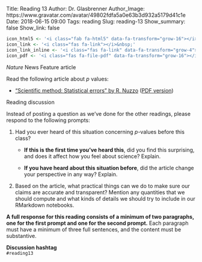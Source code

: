 Title: Reading 13
Author: Dr. Glasbrenner
Author_Image: https://www.gravatar.com/avatar/49802fdfa5a0e63b3d932a5179d41c1e
Date: 2018-06-15 09:00
Tags: reading
Slug: reading-13
Show_summary: false
Show_link: false

```r
icon_html5 <- '<i class="fab fa-html5" data-fa-transform="grow-16"></i>&nbsp;'
icon_link <- '<i class="fas fa-link"></i>&nbsp;'
icon_link_inline <- '<i class="fas fa-link" data-fa-transform="grow-4"></i>&nbsp;'
icon_pdf <- '<i class="fas fa-file-pdf" data-fa-transform="grow-16"></i>&nbsp;'
```

[*Nature* News Feature article]{.h3}

Read the following article about *p* values:

*   ["Scientific method: Statistical errors" by R. Nuzzo][nuzzo-article] ([PDF version][nuzzo-pdf])

[Reading discussion]{.h3}

Instead of posting a question as we've done for the other readings, please respond to the following prompts:

1.  Had you ever heard of this situation concerning *p*-values before this class?

    *   **If this is the first time you've heard this**, did you find this surprising, and does it affect how you feel about science?
        Explain.
    
    *   **If you have heard about this situation before**, did the article change your perspective in any way?
        Explain.
        
2.  Based on the article, what practical things can we do to make sure our claims are accurate and transparent?
    Mention any quantities that we should compute and what kinds of details we should try to include in our RMarkdown notebooks. 

::::: {.callout .secondary}
**A full response for this reading consists of a minimum of two paragraphs, one for the first prompt and one for the second prompt.**
Each paragraph must have a minimum of three full sentences, and the content must be substantive.
:::::

::::: {.callout .primary}
**Discussion hashtag** \
`#reading13`
:::::

[nuzzo-pdf]:         https://www.nature.com/polopoly_fs/1.14700!/menu/main/topColumns/topLeftColumn/pdf/506150a.pdf
[cds101-slack]:      https://masoncds101.slack.com
[nuzzo-article]:     http://www.nature.com/news/scientific-method-statistical-errors-1.14700

